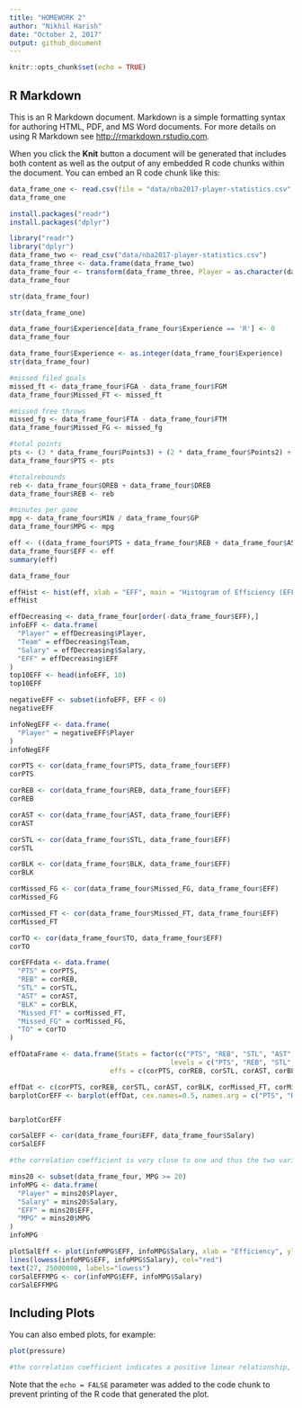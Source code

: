 ```yaml
---
title: "HOMEWORK 2"
author: "Nikhil Harish"
date: "October 2, 2017"
output: github_document
---
```

```r
knitr::opts_chunk$set(echo = TRUE)
```

## R Markdown

This is an R Markdown document. Markdown is a simple formatting syntax for authoring HTML, PDF, and MS Word documents. For more details on using R Markdown see <http://rmarkdown.rstudio.com>.

When you click the **Knit** button a document will be generated that includes both content as well as the output of any embedded R code chunks within the document. You can embed an R code chunk like this:

```r
data_frame_one <- read.csv(file = "data/nba2017-player-statistics.csv", header = TRUE, colClasses = c("character", "character", "factor", "character", "double"))
data_frame_one
```
```r
install.packages("readr")
install.packages("dplyr")
```
```r
library("readr")
library("dplyr")
data_frame_two <- read_csv("data/nba2017-player-statistics.csv")
data_frame_three <- data.frame(data_frame_two)
data_frame_four <- transform(data_frame_three, Player = as.character(data_frame_three$Player), Team = as.character(data_frame_three$Team), Position = as.factor(data_frame_three$Position), Experience = as.character(data_frame_three$Experience))
data_frame_four
```

```r
str(data_frame_four)
```
```r
str(data_frame_one)
```
```r
data_frame_four$Experience[data_frame_four$Experience == 'R'] <- 0
data_frame_four
```
```r
data_frame_four$Experience <- as.integer(data_frame_four$Experience)
str(data_frame_four)
```
```r
#missed filed goals
missed_ft <- data_frame_four$FGA - data_frame_four$FGM
data_frame_four$Missed_FT <- missed_ft

#missed free throws
missed_fg <- data_frame_four$FTA - data_frame_four$FTM
data_frame_four$Missed_FG <- missed_fg

#total points
pts <- (3 * data_frame_four$Points3) + (2 * data_frame_four$Points2) + data_frame_four$FTM
data_frame_four$PTS <- pts

#totalrebounds
reb <- data_frame_four$OREB + data_frame_four$DREB
data_frame_four$REB <- reb

#minutes per game
mpg <- data_frame_four$MIN / data_frame_four$GP
data_frame_four$MPG <- mpg

eff <- ((data_frame_four$PTS + data_frame_four$REB + data_frame_four$AST + data_frame_four$STL + data_frame_four$BLK - data_frame_four$Missed_FG - data_frame_four$Missed_FT - data_frame_four$TO) / data_frame_four$GP)
data_frame_four$EFF <- eff
summary(eff)

```
```r
data_frame_four
```
```r
effHist <- hist(eff, xlab = "EFF", main = "Histogram of Efficiency (EFF)")
effHist
```
```r
effDecreasing <- data_frame_four[order(-data_frame_four$EFF),]
infoEFF <- data.frame(
  "Player" = effDecreasing$Player,
  "Team" = effDecreasing$Team,
  "Salary" = effDecreasing$Salary,
  "EFF" = effDecreasing$EFF
)
top10EFF <- head(infoEFF, 10)
top10EFF
```
```r
negativeEFF <- subset(infoEFF, EFF < 0)
negativeEFF
```
```r
infoNegEFF <- data.frame(
  "Player" = negativeEFF$Player
)
infoNegEFF
```
```r
corPTS <- cor(data_frame_four$PTS, data_frame_four$EFF)
corPTS
```
```r
corREB <- cor(data_frame_four$REB, data_frame_four$EFF)
corREB
```
```r
corAST <- cor(data_frame_four$AST, data_frame_four$EFF)
corAST
```
```r
corSTL <- cor(data_frame_four$STL, data_frame_four$EFF)
corSTL
```
```r
corBLK <- cor(data_frame_four$BLK, data_frame_four$EFF)
corBLK
```
```r
corMissed_FG <- cor(data_frame_four$Missed_FG, data_frame_four$EFF)
corMissed_FG
```
```r
corMissed_FT <- cor(data_frame_four$Missed_FT, data_frame_four$EFF)
corMissed_FT
```
```r
corTO <- cor(data_frame_four$TO, data_frame_four$EFF)
corTO
```
```r
corEFFdata <- data.frame(
  "PTS" = corPTS,
  "REB" = corREB,
  "STL" = corSTL,
  "AST" = corAST,
  "BLK" = corBLK,
  "Missed_FT" = corMissed_FT,
  "Missed_FG" = corMissed_FG,
  "TO" = corTO
)

effDataFrame <- data.frame(Stats = factor(c("PTS", "REB", "STL", "AST", "BLK", "Missed_FT", "Missed_FG", "TO"),
                                        levels = c("PTS", "REB", "STL", "AST", "BLK", "Missed_FT", "Missed_FG", "TO")),
                         effs = c(corPTS, corREB, corSTL, corAST, corBLK, corMissed_FT, corMissed_FG, corTO))

effDat <- c(corPTS, corREB, corSTL, corAST, corBLK, corMissed_FT, corMissed_FG, corTO)
barplotCorEFF <- barplot(effDat, cex.names=0.5, names.arg = c("PTS", "REB", "STL", "AST", "BLK", "Missed_FT", "Missed_FG", "TO"), ylim=c(-1.0,1.0), col = ifelse(effDataFrame$effs < 0,'red','green'))


barplotCorEFF
```
```r
corSalEFF <- cor(data_frame_four$EFF, data_frame_four$Salary)
corSalEFF

#the correlation coefficient is very close to one and thus the two variables are strongly positively linearly related
```


```r
mins20 <- subset(data_frame_four, MPG >= 20)
infoMPG <- data.frame(
  "Player" = mins20$Player,
  "Salary" = mins20$Salary,
  "EFF" = mins20$EFF,
  "MPG" = mins20$MPG
)
infoMPG
```
```r
plotSalEff <- plot(infoMPG$EFF, infoMPG$Salary, xlab = "Efficiency", ylab = "Salary")
lines(lowess(infoMPG$EFF, infoMPG$Salary), col="red")
text(27, 25000000, labels="lowess")
corSalEFFMPG <- cor(infoMPG$EFF, infoMPG$Salary)
corSalEFFMPG
```

## Including Plots

You can also embed plots, for example:

```r
plot(pressure)
```
```r
#the correlation coefficient indicates a positive linear relationship, and the graph reflects this as well. Yet the correlation coefficient is lower than the correlation coefficient of all players. There is a less strong relationship between the two variables as experience goes up than when the players are rookies. 

```
Note that the `echo = FALSE` parameter was added to the code chunk to prevent printing of the R code that generated the plot.
